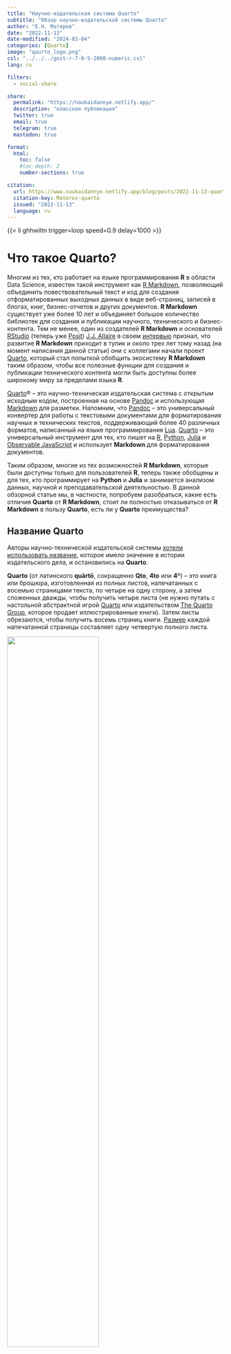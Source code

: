 ```yaml
---
title: "Научно-издательская система Quarto"
subtitle: "Обзор научно-издательской системы Quarto"
author: "Е.Н. Матеров"
date: "2022-11-13"
date-modified: "2024-03-04"
categories: [Quarto]
image: "qaurto_logo.png"
csl: "../../../gost-r-7-0-5-2008-numeric.csl"
lang: ru

filters:
  - social-share

share:
  permalink: "https://naukaidannye.netlify.app/"
  description: "классная публикация"
  twitter: true
  email: true
  telegram: true
  mastodon: true

format:
  html:
    toc: false
    #toc-depth: 2
    number-sections: true

citation: 
  url: https://www.naukaidannye.netlify.app/blog/posts/2022-11-13-quarto
  citation-key: Materov-quarto
  issued: "2022-11-13"
  language: ru 
---
```


{{< li ghhwiltn trigger=loop speed=0.9 delay=1000 >}}

# Что такое Quarto?

Многим из тех, кто работает на языке программирования **R** в области Data Science, известен такой инструмент как [R Markdown](https://rmarkdown.rstudio.com/){target="_blank"}, позволяющий объединить повествовательный текст и код для создания отформатированных выходных данных в виде веб-страниц, записей в блогах, книг, бизнес-отчетов и других документов. **R Markdown** существует уже более 10 лет и объединяет большое количество библиотек для создания и публикации научного, технического и бизнес-контента. Тем не менее, один из создателей **R Markdown** и основателей [RStudio](https://www.rstudio.com/){target="_blank"} (теперь уже [Posit](https://posit.co/){target="_blank"}) [J.J. Allaire](https://github.com/jjallaire/){target="_blank"} в своем [интервью](https://youtu.be/9jGc0TxoRco){target="_blank"} признал, что развитие **R Markdown** приходит в тупик и около трех лет тому назад (на момент написания данной статьи) они с коллегами начали проект [Quarto](https://quarto.org/){target="_blank"}, который стал попыткой обобщить экосистему **R Markdown** таким образом, чтобы все полезные функции для создания и публикации технического контента могли быть доступны более широкому миру за пределами языка **R**.


[Quarto](https://quarto.org/){target="_blank"}® -- это научно-техническая издательская система с открытым исходным кодом, построенная на основе [Pandoc](https://pandoc.org/){target="_blank"} и использующая [Markdown](https://www.markdownguide.org/){target="_blank"} для разметки. Напомним, что [Pandoc](https://pandoc.org/){target="_blank"} -- это универсальный конвертер для работы с текстовыми документами для форматирования научных и технических текстов, поддерживающий более 40 различных форматов, написанный на языке программирования [Lua](https://www.lua.org/){target="_blank"}. [Quarto](https://quarto.org/){target="_blank"} -- это универсальный инструмент для тех, кто пишет на [R](https://www.r-project.org/){target="_blank"}, [Python](https://www.python.org/){target="_blank"}, [Julia](https://julialang.org/){target="_blank"} и [Observable JavaScript](https://observablehq.com/@observablehq/observables-not-javascript){target="_blank"} и использует **Markdown** для форматирования документов.


Таким образом, многие из тех возможностей **R Markdown**, которые были доступны только для пользователей **R**, теперь также обобщены и для тех, кто программирует на **Python** и **Julia** и занимается анализом данных, научной и преподавательской деятельностью. В данной обзорной статье мы, в частности, попробуем разобраться, какие есть отличия **Quarto** от **R Markdown**, стоит ли полностью отказываться от **R Markdown** в пользу **Quarto**, есть ли у **Quarto** преимущества?



## Название Quarto

Авторы научно-технической издательской системы [хотели использовать название](https://quarto.org/docs/faq/#why-the-name-quarto){target="_blank"}, которое имело значение в истории издательского дела, и остановились на **Quarto**.

**Quarto** (от латинского **quārtō**, сокращенно **Qto**, **4to** или **4**º) -- это книга или брошюра, изготовленная из полных листов, напечатанных с восемью страницами текста, по четыре на одну сторону, а затем сложенных дважды, чтобы получить четыре листа (не нужно путать с настольной абстрактной игрой [Quarto](https://www.gigamic.com/jeu/quarto){target="_blank"} или издательством [The Quarto Group](https://www.quarto.com/){target="_blank"}, которое продает иллюстрированные книги). Затем листы обрезаются, чтобы получить восемь страниц книги. [Размер](https://wiki5.ru/wiki/Book_size){target="_blank"} каждой напечатанной страницы составляет одну четвертую полного листа.

::: {#fig-history-of-book-sizes-min}
![](images/history-of-book-sizes-min.jpg){width="65%"}

Сравнение форматов книг
:::

Самыми ранними из сохранившихся книг, напечатанных Гутенбергом подвижным шрифтом, являются *кварто* (примерно 1452--53 гг.), которые были напечатаны до [Библии Гутенберга](https://hmn.wiki/de/Gutenberg_Bible){target="_blank"}. Самый ранний из известных -- это фрагмент средневековой поэмы «Сибилленбух» ([Sibyllenbuch](https://hmn.wiki/de/4to){target="_blank"}).

## Quarto позволяет

-   Представлять анализ данных в доступном и наглядном виде.

-   Иметь возможность вывода в различных форматах: HTML, pdf, ePub, Word, PowerPoint и т.д. для единого источника публикации.

-   Использовать разметку, включающую формулы, цитаты, перекрестные ссылки, расширенные макеты и многое другое.

-   Иметь возможность публикации веб-документов в сети Интернет через различные сервисы.

-   Включать интерактивные приложения и виджеты в HTML-документы.

-   Создавать документы с включением кода для воспроизводимых вычислений.

## С помощью Quarto можно создавать

-   Статьи как для веб-публикации, так и подготовленные для научных издательств.

-   Презентации.

-   Веб-страницы, включая блоги и техническую документацию.

-   Интерактивные книги, которые можно переводить различные форматы, пригодные для печати и электронных носителей.

## Примеры разработок на Quarto

Большим источником идей для создания рабочих материалов, сайтов, презентаций, статей, документации и другого похожего содержимого может служить [Галерея примеров Quarto](https://quarto.org/docs/gallery/){target="_blank"}.

::: {#fig-Gallery}
![](images/Gallery.png){width="100%"}

Галерея примеров **Quarto**
:::

Два примера мини-блогов на **Quarto** показаны ниже.

1. Первый пример -- это [набор ссылок на полезные ресурсы](https://materov.github.io/R-sources/){target="_blank"} по языку программирования **R**, опубликованный как **GitHub Pages**.

::: {#fig-Rесурсы}
![](images/Rесурсы.png){width="100%"}

Набор ссылок на полезные ресурсы по языку программирования **R**
:::

2. Мини-блог по визуализации данных [Графики на досуге](https://data-visualization-blog.netlify.app/){target="_blank"} также сделан на **Quarto** и опубликован через [Netlify](https://www.netlify.com/){target="_blank"}.

::: {#fig-Graphs}
![](images/Graphs.png){width="100%"}

Мини-блог по визуализации данных

:::


# Как начать работу с Quarto?

## Установка Quarto

Для установки **Quarto**, необходимо зайти на начальную страницу проекта <https://quarto.org/> и перейти по адресу [Get Started](https://quarto.org/docs/get-started/){target="_blank"}.

::: {#fig-Quarto_start}
![](images/Quarto start.png){width="1000%"}

Начальная страница Quarto

:::

Установка происходит в два этапа.

*  **Шаг 1**. Установка интерфейса командной строки (CLI) для актуальной операционной системы (**Windows**, **Linux** или **Mac OS**). Рекомендуется устанавливать стабильную версию **Current Release** со [страницы загрузки](https://quarto.org/docs/download/){target="_blank"}, а не **Release Candidate**.

*  **Шаг 2**. Установка плагина для рабочей интегрированной среды разработки (IDE). Это может быть, например, [VS Code](https://quarto.org/docs/get-started/hello/vscode.html){target="_blank"}, [RStudio](https://quarto.org/docs/get-started/hello/rstudio.html){target="_blank"}, [Jupyter](https://quarto.org/docs/get-started/hello/jupyter.html){target="_blank"} или иной [текстовый редактор](https://quarto.org/docs/get-started/hello/text-editor.html){target="_blank"}. Можно также установить **Quarto**-плагин, например, для [Sublime Text](https://github.com/quarto-dev/quarto-sublime){target="_blank"} или [Emacs](https://github.com/quarto-dev/quarto-emacs){target="_blank"}.

## IDE-инструменты

### RStudio

Если **Quarto** CLI уже установлен, то **RStudio** обнаружит это и автоматически включит функции **Quarto**. В качестве альтернативы существует версия **Quarto** встроенная в **RStudio**, которую можно [активировать в настройках](https://quarto.org/docs/tools/rstudio.html){target="_blank"} **R Markdown**.

Создание нового **Quarto**-документа в **RStudio** с расширением .qmd происходит как *File* -\> *New File* -\> *Quarto document...*, что открывает новый документ на основе шаблона.

::: {#fig-pinguiny}
![](images/pinguiny.png){width="100%"}

Вид визуального редактора **Quarto** в **RStudio**

:::

Отметим, что переключение кнопки **Source** на **Visual** позволяет перейти в режим визуального редактирования, который близок к WYSIWYG-редактору и может быть особенно полезен для создания таблиц в документах. Подробно о работе в **RStudio** можно посмотреть на соотетствующей [странице документации](https://quarto.org/docs/tools/rstudio.html){target="_blank"}. Для остановки фонового задания необходимо перейти на панель *Background Jobs* и нажать значок *Stop*.

### Visual Studio Code

Альтернативно, **VS Code** предлагает возможность редактировать документы как с .qmd, так и с .ipynb-ноутбуками. Помимо предварительного просмотра документов, также работает подсветка синтаксиса для встроенных языков, автоматические подсказки, автозавершение для языков программирования, клавиатурные сочетания, сниппеты, предварительный просмотр в реальном времени для LaTeX, а также диаграмм Mermaid и Graphviz.

::: {#fig-VS_Code}
![](images/VS Code.png){width="100%"}

Вид визуального редактора в **VS Code**

:::

Преимущество **VS Code** состоит в большом количестве полезных плагинов, которые позволяют, например, работать с Git-системой управления версиями. Удобный проводник, мини-карта и диагностика для опций YAML делает **VS Code** отличным инструментом для создания больших проектов, например, книг. Работа **VS Code** в **Quarto** описана на [странице документации](https://quarto.org/docs/tools/vscode.html){target="_blank"}.

### Jupyter

Для тех, кто программирует на **Julia** или **Python** более привычным инструментом является система **Jupyter**-ноутбуков. Для того, чтобы создать **Quarto**-пример в **Jupyter**, необходимо в преамбулу документа добавить YAML-вставку и затем отрендерить .ipynb-ноутбук так, как это будет показано ниже. Если вместо **Python** используется **Julia**, то в преамбуле необходимо в качестве ядра указать `jupyter: julia-1.10`.

::: {#fig-Python-notebook}
![](images/Python-notebook.png){width="65%"}

Пример **Jupyter**-ноутбука в **Quarto** на языке **Python**

:::

::: {#fig-Python-notebook2}
![](images/Python-notebook2.png){width="90%"}

Пример результата рендеринга ноутбука

:::

## Работа с проектами

### Создание нового проекта

Есть несколько вариантов для создания проекта.

1. Создание проекта из командной строки.

```.bash
# веб-сайт
quarto create-project mysite --type website
```


```.bash
# блог
quarto create-project myblog --type website:blog
```

```.bash
# книга
quarto create-project mybook --type book
```


2. В **VS Code** или в **RStudio**

Например, в **RStudio**: *File -> New Project... -> New Directory*.

::: {#fig-new-project}
![](images/new-project.png){width="60%"}

Пример создания **Quarto**-проекта в **RStudio**

:::

### Как Quarto организует рендеринг документов

Сначала Knitr (в **R**) или **Jupyter** (в **Pyhton** или **Julia**) выполняет все фрагменты кода .qmd-файла и создает новый markdown (.md) документ, который включает в себя код и его выходные данные.

::: {#fig-working-diagram}
![](images/working-diagram.png){width="80%"}

Организация рендеринга документов в **Quarto** ([источник](https://jthomasmock.github.io/quarto-in-two-hours/materials/01-intro-quarto.html#/quarto-more-than-just-knitr){target="_blank"})

:::

Созданный markdown-файл затем обрабатывается **Pandoc** для преобразования в различные форматы файлов, включая HTML, PDF, Word и другие форматы.

### Возможности для рендеринга

1.  Можно использовать кнопку Render в **RStudio** IDE или **Visual Studio Code** для рендеринга файла и предварительного просмотра выходных данных.

::: {#fig-rstudio-render}
![](images/rstudio-render.png){width="90%"}

Кнопка Render в IDE

:::


2. **Quarto** в командной строке.

```.bash
quarto render <input> --to <format>
```

Например:

```.bash
quarto render document.qmd --to docx
```

3. **Quarto** как R-библиотека.

```.r
quarto::quarto_render(input = ___, output_format = ___)
```

Например:

```.r
quarto_render("document.qmd", output_format = "pdf")
```

## Структура документов в Quarto

### Общая структура документов в Quarto

Условно, документ в **Quarto** состоит из трех базовых частей.

1. Метаданные.

2. Текст и Markdown.

3. Исполняемый код.

::: {#fig-structure}
![](images/structure.png){width="75%"}

Структура **Quarto**-документа ([источник](https://jthomasmock.github.io/quarto-in-two-hours/materials/02-authoring.html#/literate-programming){target="_blank"})

:::

### Основы синтаксиса

**Quarto** основан на **Pandoc** и использует разновидность markdown в качестве базового синтаксиса документа. **Pandoc** markdown -- это расширенная и слегка переработанная версия синтаксиса markdown. [Синтаксис](https://quarto.org/docs/authoring/markdown-basics.html){target="_blank"} включает в себя форматирование текста, заголовки, ссылки и рисунки, списки и таблицы.

Исполняемый код записывается в специальные блоки (ячейки), в начале которых указывается язык программирования (**Pandoc** поддерживает более 140 языков) для выделения.

```{{python}}
print("Goodbye, World!")
```

Если мы хотим сделать код неисполняемым -- нужно поставить точку перед указанием языка программирования.

```` julia
```.julia
using Plots
plot(sin, x->sin(2x), 0, 2π, leg=false, fill=(0,:lavender))
```
````

Внутри ячейки в комментариях в верхней части блока можно указывать параметры. [Параметры ячейки](https://quarto.org/docs/reference/cells/cells-knitr.html){target="_blank"} влияют на выполнение и вывод блоков исполняемого кода. Например:

```.r
# метка для указания ссылки на рисунок
#| label: fig-polar

# выключение визуализированного вывода кода
#| echo: false

# подпись к рисунку
#| fig-cap: "График функции"
```

::: {#fig-parameters}
![](images/parameters.png){width="100%"}

Пример оформления ячейки кода с параметрами

:::

При необходимости можно выделить элементы кода либо скрыть код, сделав развертывающийся блок.

::: {#fig-highlight}
![](images/highlight.png){width="80%"}

Пример выделения элементов кода в **Quarto**

:::

### Расширенные макеты

Одним из лучших нововведений **Quarto** стали [новые возможности для макетирования](https://quarto.org/docs/authoring/article-layout.html){target="_blank"}, например **Quarto** позволяет делать на полях сноски, библиографию, названия для рисунков, рисунки и даже таблицы. Кроме того, обновлены возможности компоновки блоков (например, рисунков или таблиц) как подэлементов (например, как подрисунков), работающих с перекрестными ссылками, а также работа с табами.

::: {#fig-mult_figures}
![](images/mult_figures.png){width="90%"}

Пример компоновки рисунков в **Quarto**

:::

В случае, если содержимое выходит за пределы области основного текста, его [можно продолжить](https://quarto.org/docs/authoring/article-layout.html#overflowing-content){target="_blank"}, используя правую и левую версии столбцов основного текста, страницы и экрана для компоновки содержимого. Например, как ниже:

```{{r}}
#| column: screen-inset-right

1 + 1
```

::: {#fig-extend_content}
![](images/extend_content.png){width="100%"}

Примеры параметров для определения содержимого, выходящего за фиксированную ширину справа

:::

### Выносные блоки

Интересной новинкой **Quarto** являются [выносные блоки](https://quarto.org/docs/authoring/callouts.html){target="_blank"}, которые служат способом привлечения дополнительного внимания к определенным концепциям или указанием, что определенное содержимое является дополнительным или применимо только к некоторым сценариям. Выносные блоки работают в HTML, PDF, MS Word, ePub и Revealjs.

::: {#fig-blocks}
![](images/blocks.png){width="90%"}

Примеры выносных блоков

:::

Ниже показан пример кода для оформления блока.

```.r
:::{.callout-tip}
## Совет

Этот элемент будет использоваться для рекомендаций и советов.
:::
```


### Диаграммы

[Вставка диаграмм](https://quarto.org/docs/authoring/diagrams.html){target="_blank"} -- еще одно ноу-хау в **Quarto**, имеющее встроенную поддержку [Mermaid](https://mermaid-js.github.io/mermaid/){target="_blank"} и [Graphviz](https://graphviz.org/){target="_blank"} диаграмм. Это позволяет создавать блок-схемы, диаграммы последовательностей, диаграммы состояний, диаграммы Ганта и многое другое, используя синтаксис обычного текста, мотивированный markdown.

```{{mermaid}}
flowchart LR
  A[Прямоугольник] --> B(Скругленные края)
  B --> C{Решение}
  C --> D[Первый результат]
  C --> E[Второй результат]
```

::: {#fig-Mermaid}
![](images/Mermaid.png){width="80%"}

Пример диаграммы

:::

### Метаданные YAML

Метаданные могут быть включены в **Quarto**-документ с помощью [YAML](https://ru.wikipedia.org/wiki/YAML){target="_blank"} либо в преамбуле в начале файла, либо отдельным `_quarto.yml`-файлом. С помощью YAML мы задаем, например, название документу, дату, автора, устанавливаем те параметры, которые необходимы при рендеринге документа, чтобы не писать их в командной строке и т.д.

Очень обзорно, как используется структура YAML в **Quarto**:

- установите параметр как `key: value` (ключ: значение);

- строки с `:` должны быть в кавычках;

- включайте несколько значений в список с помощью `-`;

- вкладывайте пары ключ-значение с помощью отступа;

- многострочные строки следуют за `|`.

Приведем простой пример YAML-части документа.

```.bash
---
title: "Документ в Quarto"
author: 
  - И.О. Исполнитель
  - А.М. Заместитель
format: 
  html:
    toc: true
    abstract: |
      Это аннотация.
    
      Это второй параграф.
---
```

Также, приведем пример `_quarto.yml`-файла, соответствующего книге.

<details>
  <summary>Пример YAML для книги (развернуть)</summary>

```.bash
# тип проекта - книга
project:
  type: book

# язык документа
lang: ru
# вид подсветки кода
highlight-style: github

book:
  # название (заголовок) книги
  title: "Анализ и моделирование данных"
  # подзаголовок
  subtitle: "с использованием языка программирования R"
  # аннотация
  abstract: "В книге рассмотрены современные подходы к практическим задачам."
  # URL проекта
  site-url: "https://book.netlify.app/"
  # URL репозитория
  repo-url: "https://github.com/book"
  # иесто издания
  publisher-place: "Москва, Красноярский край"
  # URL
  url: "https://book.netlify.app/"
  # имя автора
  author:
  - name:
      given: Евгений
      family: Матеров
      literal: Е.Н. Матеров
    # ORCID-индекс идентификации научных авторов (https://orcid.org/)
    orcid: 0000-0001-1111-0111
    # e-mail авторов
    email: moskva@gmail.com
    # организация
    affiliation:
      - name: МГУ имени М.В. Ломоносова
  # дата на титульном листе проекта
  date: today
  # фавикон
  favicon: "favicon.png"
  # картинка обложки
  cover-image: generate.png
  # код сервиса Google Analytics
  google-analytics: "G-XXXXXXXXXX"
  # панель навигации
  navbar:
    # цвет фона панели навигации
    background: "#2860a1"
    collapse-below: lg
  # боковая панель
  sidebar:
    collapse-level: 0
    style: "floating"
    background: white
    foreground: dark
    logo: sidebar_logo.jpg
  # нижний колонтитул страницы
  page-footer:
    border: true
    background: light
    left: 
      |
      МГУ имени М.В. Ломоносова
  # главы
  chapters:
    - index.qmd
    # раздел
    - part: "Введение"
      chapters:
        - Intro Chapter/intro.qmd
    - part: "Работа с табличными данными"
      chapters:
        - Table data Chapter/tidy data.qmd
        - Table data Chapter/base table.qmd
        - Table data Chapter/deep table.qmd
    - part: "Визуализация данных"
      chapters:
        - Visualization Chapter/visualization.qmd
        - Visualization Chapter/color.qmd
    - Conclusion Chapter/Conclusion.qmd        
    - references.qmd
  # приложения
  appendices:
    - Appendicies/R install.qmd
    - Appendicies/Samples.qmd          

# расположение сносок
# https://quarto.org/docs/reference/formats/pdf.html#footnotes
reference-location: margin

# файл библиографии
bibliography: references.bib

format:
  html:
    # тема
    theme: pulse
    # свертка кода в HTML
    code-fold: false
    # содержание
    toc: true

# опции для исполняемого кода
execute:
  execute_notebooks: force
  allow_errors: true
  # разрешить кэширование
  cache: true    

# ключи перекрестных ссылок метаданных
crossref:
  # название приложений
  appendix-title: "Приложение"
  appendix-delim: ":"

crossref-apx-prefix: "Приложение"

# цитирование, см. также
# https://quarto.org/docs/authoring/create-citeable-articles.html
citation:
  url: https://book-training.netlify.app/

# переопределение перевода
language:
  title-block-affiliation-single: "Организация"
```

</details>


### Формулы в Quarto

[Математические формулы](https://quarto.org/docs/authoring/markdown-basics.html#equations){target="_blank"} в **Quarto** используют разделители `$` для встроенных математических элементов текста и разделители `$$` для выносной математики на основе [LaTeX](https://www.latex-project.org/){target="_blank"}-синтаксиса. Для математической обработки HTML с использованием [MathJax](https://www.mathjax.org/){target="_blank"} (по умолчанию) можно использовать команды `\def`, `\newcommand`, `\renewcommand`, `\newenvironment`, `\renewenvironment` и `\let` для создания собственных макросов и сред. Также доступны, например, [форматы](https://quarto.org/docs/output-formats/html-basics.html#latex-equations){target="_blank"} [KaTeX](https://github.com/Khan/KaTeX){target="_blank"}, [GladTeX](https://humenda.github.io/GladTeX/){target="_blank"}, [MathML](https://www.w3.org/Math/){target="_blank"} или просто `plain`-формат. В визуальном редакторе происходит автоматический предосмотр формул.

::: {#fig-LaTeX}
![](images/LaTeX.png){width="90%"}

Пример оформления LaTeX-формулы в визуальном редакторе

:::

Форматы журнальных статей часто требуют детального контроля создаваемых выходных данных, а также возможности использования специфичных для журнала команд и директив. Это может быть достигнуто для форматов **Quarto** путем предоставления [пользовательских шаблонов](https://quarto.org/docs/journals/templates.html#templates){target="_blank"} **Pandoc** (например, LaTeX). Часто эти шаблоны представляют собой смесь специфичного для журнала стиля LaTeX и стандартных директив, требуемых **Pandoc**.

Предоставляя свой собственный пользовательский шаблон, используемый при рендеринге, мы получаем полный контроль над конечным результатом. Пользовательский шаблон задается подобным образом через YAML:

```.bash
---
format:
  pdf:
    template: mytemplate.tex
---    

```

В пользу **Quarto** можно отметить то, что с уходом **MS Equation** и дороговизной [MathType](https://www.wiris.com/en/mathtype/){target="_blank"}, создание несложных документов с математическими формулами в **MS Word**, не использующими полного погружения в LaTeX, можно осуществить как связку *.qmd -> .docx*.

## Локализация

В **Quarto** достаточно указать в YAML-части документа нужный язык, и документ будет локализован должным образом, например, "Figure" будет заменено на "Рисунок" и т.д. Локализацию можно отнести к преимуществам **Quarto**, например, в `blogdown` уже нет такого простого подхода для перевода названия рисунков.

```.bash
---
title: "Документ"
lang: ru
---
```

Тем не менее, бывают случаи когда нужно переопределить перевод того или иного термина. Это делается следующим образом. Скажем, пусть мы хотим, чтобы `affiliation` в YAML-фрагменте кода ниже соответствовало "ОРГАНИЗАЦИЯ" в образе документа, а не "ПРИНАДЛЕЖНОСТЬ", как это сделано по умолчанию.

```.bash
---
book:
  author:
    affiliation:
      - name: МГУ имени М.В.Ломоносова
---      
```

На [странице локализации](https://github.com/quarto-dev/quarto-cli/tree/main/src/resources/language){target="_blank"} указаны .yml-файлы с языками, например `_language-ru.yml` содержит перевод понятий на русский язык, в частности, строка `title-block-affiliation-single: "принадлежность"` содержит нужный перевод. Переопределить перевод можно добавив в конце YAML-файла строки:

```.bash
---
language:
  title-block-affiliation-single: "организация"
---      
```

Один из способов получения .pdf-документа на локализованном (не английском) языке, это цепочка *.qmd -> .docx -> .pdf*. При этом, для создания **MS Word**-документов можно [использовать шаблоны](https://quarto.org/docs/output-formats/ms-word-templates.html){target="_blank"}. Другой способ локализации .pdf-вывода автору подсказал [Сергей Валерьевич Бабёнышев](https://sibpsa.ru/portfolio/?bx=1&idS=808){target="_blank"}. Для этого необходимо скачать [файл с TeX-заготовкой](https://github.com/materov/quarto-rus-latex){target="_blank"} и поместить в папку с проектом. Пример .qmd документа показан ниже.

<details>
  <summary>Пример документа с элементами LaTeX-формул для рендеринга в PDF (развернуть)</summary>

````markdown
---
lang: ru
title: "Задания"
format:
    pdf:
        toc: true
        number-sections: true
        color-links: true
        keep-tex: false
        template: template.tex

execute:
    echo: false
# jupyter: python3
mainfont: "Times New Roman"
---

# Найти матрицу обратную к заданной

$$
\text{
a) $\begin{pmatrix}
  3 & -1 &  3 \\
 -2 & -2 &  3 \\
  4 &  0 &  1 \\
\end{pmatrix}$;
\ \ \ \ \ 
б) $\begin{pmatrix}
 -1 & -1 &  2 \\
  2 & -2 &  2 \\
  4 &  4 &  3 \\
\end{pmatrix}$.
$$

# Кривые второго порядка

а) Написать каноническое уравнение эллипса, если его большая полуось равна 5, а фокусы расположены в точках  $(\pm4, 0)$.

# Найти наклонные асимптоты графика функции

$$
\text{
а) $\displaystyle y=\frac{\sqrt{x}}{3+2\sqrt{x}}$.\ \ \ \ \ 
б) $\displaystyle y=\frac{2\sqrt{x}}{1+2x}$.}
$$

# Вычислить двойной интеграл

a) $\displaystyle\iint\limits_{G}{{{({{x}^{2}}+{{y}^{2}})}^{6}}dx}dy$,
где $G$ – сектор круга радиуса 1 с центром в начале координат, лежащий во II квадранте.

````

</details>


</br>
Откройте терминал, перейдите в папку проекта и наберите команду 

```.bash
quarto render your_file_name.qmd --to pdf
```
Еще один способ локализации описан в статье [Как рендерить R Markdown в PDF на кириллице](https://habr.com/ru/articles/781136/){target="_blank"}:

```.bash
---
title: "Cyrillic markdown"
format: pdf
pdf-engine: lualatex
mainfont: Segoe UI
sansfont: Segoe UI
monofont: Cascadia Mono PL Light
editor: visual
---
```
````markdown
```
#| r include = F
library(showtext)
showtext_auto()
```
````

# Публикация веб-документов

**Quarto** поддерживает множество различных веб-сервисов для публикации: 

- [GitHub Pages](https://quarto.org/docs/publishing/github-pages.html){target="_blank"}

- [Netlify](https://quarto.org/docs/publishing/netlify.html){target="_blank"}

- [Posit Connect](https://quarto.org/docs/publishing/rstudio-connect.html){target="_blank"}

- [Firebase](https://quarto.org/docs/publishing/other.html#google-firebase){target="_blank"}

- [Site44](https://quarto.org/docs/publishing/other.html#site44){target="_blank"}

- [Amazon S3](https://quarto.org/docs/publishing/other.html#amazon-s3){target="_blank"}

- [Azure DevOps](https://azure.microsoft.com/en-us/services/devops/){target="_blank"}

- [Quarto Pub](https://quarto.org/docs/publishing/quarto-pub.html){target="_blank"} -- новый сервис от создателей **Quarto**.

1. Перед публикацией вы должны сделать рендер всего вашего **Quarto**-проекта следующей командой.

```.bash
quarto render
```

В результате рендеринга должна должна быть сформирована папка `_site` (либо, например, `_book`, в зависимости от назначения проекта), которая понадобится в дальнейшем.

2. Создайте, например, [GitHub](https://github.com/){target="_blank"}-репозиторий, куда поместите проект.

::: {#fig-git-example}
![](images/git-example.png){width="90%"}

Пример **GitHub**-репозитория

:::

Наиболее простыми и быстрыми способами публикации веб-документов можно считать сервисы **Netlify** и **GitHub Pages**. Рассмотрим обзор публикации документов на основе этих платформ. Создание и публикация персональных веб-сайтов на базе **Quarto** также хорошо рассмотрена на страницах авторов [Samantha Csik](https://ucsb-meds.github.io/creating-quarto-websites/){target="_blank"}, [Albert Rapp](https://albert-rapp.de/posts/13_quarto_blog_writing_guide/13_quarto_blog_writing_guide){target="_blank"}, [Beatriz Milz](https://beamilz.com/posts/2022-06-05-creating-a-blog-with-quarto/en/){target="_blank"}.

## Этапы публикации в Netlify

Удобство работы с **Netlify** состоит в автоматизации рабочего процесса путем интеграции с Git-сервисами. На главной странице [Netlify](https://netlify.app/){target="_blank"} необходимо сделать *Log in*, затем выбрать *Add new site*, где нужно выбрать *Import an existing project*.

::: {#fig-Netlify}
![](images/Netlify.png){width="100%"}

Страница импорта проекта Netlify

:::

Затем необходимо указать репозиторий **GitHub** который был создан ранее.

::: {#fig-Netlify2}
![](images/Netlify2.png){width="100%"}

Страница импорта проекта в Netlify из GitHub-репозитория

:::

После того, как был выбран репозиторий, нужно указать рабочую папку проекта (в нашем случае это `_site`).

::: {#fig-Netlify3}
![](images/Netlify3.png){width="70%"}

Пример добавления папки проекта

:::

Окончательно, нужно нажать на кнопку *Deploy site* и в настройках переименовать название сайта.

Теперь каждый раз, когда делается **push** командой Git (например, в терминале или в **RStudio**), через некоторый короткий промежуток времени обновляется и веб-страница.

Если необходимо быстро опубликовать материал (например, презентацию), который не будет обновляться с течением времени или нет необходимости работать с Git, то достаточно воспользоваться сервисом [Netlify Drop](https://app.netlify.com/drop){target="_blank"}: перетащите папку `_site` в соответствующую область экрана, при этом переименуйте основной .html-файл в index.html.

::: {#fig-Netlify_drop}
![](images/Netlify_drop.png){width="90%"}

Сервис Netlify Drop

:::

## Этапы публикации в GitHub Pages

Подробно публикация на **GitHub Pages** описана на странице [GitHub Docs](https://docs.github.com/en/pages/getting-started-with-github-pages/creating-a-github-pages-site){target="_blank"}. Для публикации **Quarto**-репозитория как страницы на **GitHub** достаточно зайти в раздел *Settings* и выбрать слева *Pages* для настройки.

::: {#fig-github-pages}
![](images/github-pages.png){width="90%"}

Настройка GitHub Pages

:::

## Этапы публикации в Quarto Pub

[Quarto Pub](https://quartopub.com/){target="_blank"} -- это новый сервис для публикации статических HTML-документов, который был внедрен одновременно с **Quarto**. Процесс публикации в **Quarto Pub** описан на [странице документации](https://quarto.org/docs/publishing/quarto-pub.html){target="_blank"}. Сделаем краткий обзор **Quarto Pub**. 

После того, как был создан проект, необходимо открыть терминал с директорией проекта и набрать в терминале команду как написано ниже.

```.bash
quarto publish quarto-pub
```

Теперь в терминале необходимо ответить на вопросы, которые будут заданы в процессе публикации и сайт будет опубликован на [https://your-account.quarto.pub/site-name/](https://your-account.quarto.pub/site-name/){target="_blank"}. 


Совет: в качестве `site-name` **Quarto Pub** будет предлагать сокращенное название блога или иного документа, которое может быть на русском языке, не используйте кириллицу для сокращенного названия сайта, замените на иное название.

::: {#fig-quarto_terminal}
![](images/quarto_terminal.png){width="90%"}

Этапы публикации в Quarto Pub в терминале

:::

Опубликованными сайтами можно управлять на [https://quartopub.com](https://quartopub.com){target="_blank"}. Нажмите на мини-образ сайта, чтобы перейти на страницу администратора, которая позволяет вам изменить краткое название сайта, сделать сайт по умолчанию для вашей учетной записи или полностью удалить сайт.

::: {#fig-quarto_pub}
![](images/quarto_pub.png){width="90%"}

Страница администрирования в **Quarto Pub**

:::

Сервис **Quarto Pub** публикует материалы очень быстро, поддерживает [GitHub Actions](https://quarto.org/docs/publishing/quarto-pub.html){target="_blank"}, однако у него меньше функциональных возможностей чем у **Netlify** или **GitHub Pages**.


# Сравнение инструментов R Markdown с Quarto

**Quarto** привнесло множество достоинств **R Markdown** для программистов на **Python** или **Julia**. Для пользователей **R** возникает естественный вопрос: "стоит ли полностью отказаться от **R Markdown** в пользу **Quarto**?"

::: {#fig-Mike_Sulley}
![](images/Mike_Sulley.png){width="90%"}

Майк: «*Что ты думаешь*?» Салли: «*Что было не так с твоей старой машиной*?» ([*Новая машина Майка*](https://youtu.be/0ddLrw8BG-Q), Disney)
:::

**R Markdown** предлагает огромный спектр библиотек: [bookdown](https://pkgs.rstudio.com/bookdown/){target="_blank"} для написания книг и отчетов, [distill](https://rstudio.github.io/distill/){target="_blank"} и [blogdown](https://pkgs.rstudio.com/blogdown/){target="_blank"} для создания блогов, [papaja](http://frederikaust.com/papaja_man/) и [rticles](https://pkgs.rstudio.com/rticles/){target="_blank"} для публикации научных статей, [workflowr](https://cran.r-project.org/web/packages/workflowr/vignettes/wflow-01-getting-started.html){target="_blank"} для эффективного управления проектами, воспроизводимости и обмену результатами исследования, [xaringan](https://github.com/yihui/xaringan){target="_blank"} для создания презентаций и т.д. В планах авторов **Quarto** сделать аналоги для [pagedown](https://github.com/rstudio/pagedown){target="_blank"} для создания документов разбитых на страницы и [flexdashboard](https://pkgs.rstudio.com/flexdashboard/){target="_blank"}, который отлично подходит для интерактивных дэшбордов и прототипирования сайтов.[^dash_b]

[^dash_b]: В настоящий момент в **Quarto** реализован [вариант интерактивных дэшбордов](https://quarto.org/docs/dashboards/){target="_blank"}.

Наиболее полное сравнение инструментов в виде таблицы представлено на [странице аналогов](https://quarto.org/docs/faq/rmarkdown.html#i-use-x-bookdown-blogdown-etc..-what-is-the-quarto-equivalent){target="_blank"}. Отметим, что все документы в **R Markdown** можно компилировать в **Quarto** практически без изменений. 

[Нужно ли переходить с **R Markdown** на **Quarto**?](https://quarto.org/docs/faq/rmarkdown.html#should-i-switch-from-r-markdown-to-quarto){target="_blank"} Возможно, только ради новых функций (которые в основном будут делаться для **Quarto**), расширенных макетов, Bootstrap-тем, возможности использовать редактор **VS Code** и т.д. Профессиональные пользователи отмечают некоторую разницу в подходах, где-то не в пользу **Quarto**, например, при передаче параметров переменных, рендеринге большого объема документов и т.д., однако для  непрофессионалов **Quarto** остается идеальным простым вариантом для введения в создание отчетов, интерактивных книг и блогов. Тем не менее, например, `blogdown` может обладать гораздо большим функционалом чем **Quarto**, это библиотека, в которой можно провести ряд тестовых проверок перед созданием нового поста в блоге, `xaringan` служит прекрасным и достаточно легким (обладающим небольшим размером выходного файла по отношению к [reveal.js](https://quarto.org/docs/presentations/revealjs/){target="_blank"} в **Quarto**) средством создания HTML-презентаций, поэтому пользуйтесь тем инструментом, который лучше подходит для тех или иных задач. О разнице между подходами **R Markdown** и **Quarto** можно также почитать в статьях [With Quarto Coming, is R Markdown Going Away? No.](https://yihui.org/en/2022/04/quarto-r-markdown/){target="_blank"} автора [@Yihui Xie](https://twitter.com/xieyihui){target="_blank"} и [We don't talk about Quarto / Until now!](https://www.apreshill.com/blog/2022-04-we-dont-talk-about-quarto/){target="_blank"}, которую написала [@Alison Hill](https://github.com/apreshill){target="_blank"}.

# Расширения

[Расширения](https://quarto.org/docs/extensions/){target="_blank"} -- это мощный способ изменить и расширить поведение **Quarto**. В настоящий момент для реализации расширений нужно обновить **Quarto** до версии > 1.2x. Перечислим некоторые виды расширений.

## Виды расширений

- [Shortcodes](https://quarto.org/docs/extensions/shortcodes.html){target="_blank"} -- это специальные директивы markdown, которые генерируют различные типы контента.

- [Filters](https://quarto.org/docs/extensions/filters.html){target="_blank"} -- это гибкий инструмент для внедрения новых глобальных моделей поведения и/или новых моделей рендеринга markdown.

- [Custom Formats](https://quarto.org/docs/extensions/formats.html){target="_blank"} позволяют создавать новые форматы вывода, объединяя параметры документа, шаблоны, таблицы стилей и другое содержимое.

Каждый тип расширения имеет свои собственные требования к разработке: в некоторых случаях расширение может быть создано только с использованием метаданных YAML, однако во многих случаях необходимо выполнять некоторые пользовательские сценарии с использованием **Lua**. 

По категориям, расширения можно отнести к следующим типам.

- [Shortcodes and Filters](https://quarto.org/docs/extensions/listing-filters.html){target="_blank"} 

- [Journal Articles](https://quarto.org/docs/extensions/listing-journals.html){target="_blank"}

- [Custom Formats](https://quarto.org/docs/extensions/listing-formats.html){target="_blank"}

- [Revealjs Extensions](https://quarto.org/docs/extensions/listing-revealjs.html){target="_blank"}

Что умеют расширения? Например, создавать новые форматы вывода, объединяя параметры документа, шаблоны, таблицы стилей и другое содержимое; создавать элементы кода для вставки твитов или видео в документ или значков [Fontawesome](https://fontawesome.com/){target="_blank"}, служить шаблонами-заготовками для научных статей и т.д.

## Расширение Shinylive для Quarto

Большой интерес вызывает развитие нового проекта [Shiny for Python](https://shiny.rstudio.com/py/){target="_blank"}, который позволяет добавлять интерактивность в документы с помощью **Python**-кода.
[Расширение Shinylive](https://github.com/quarto-ext/shinylive){target="_blank"} позволяет встраивать приложения **Shiny** для **Python** в документы **Quarto**, которые полностью запускаются в браузере с использованием [Pyodide](https://pyodide.org/en/stable/){target="_blank"} (**Python**, скомпилированный в **WebAssembly**).  В настоящий момент **Shinylive** (как и **Shiny for Python**) является экспериментальным проектом, для работы **Shinylive** требуется:

- **Quarto** Release Candidate версии 1.2.x;
- **Python** версии 3.8 или выше;
- текущая версия **Python**-библиотеки `shinylive`, которая может быть установлена как:

```.python
pip install shinylive --upgrade
```

::: {#fig-PyShiny}
![](images/PyShiny.png){width="75%"}

Пример Shiny for Python в Quarto

:::


За дальнейшим развитием проекта можно следить на странице [Shinylive](https://github.com/quarto-ext/shinylive){target="_blank"}, автором которой является [@Winston Chang](https://twitter.com/winston_chang){target="_blank"}, см. также [статью](https://hosting.analythium.io/containerizing-shiny-for-python-and-shinylive-applications/){target="_blank"}. Также, вызывает интерес [расширение](https://github.com/coatless/quarto-webr){target="_blank"} **Quarto** для WebR.

# Возможности для автоматизации

## Docker и Dev Container Features

[Peter Solymos](https://hosting.analythium.io/author/peter/){target="_blank"} написал две статьи касающиеся работы **Docker** с **Quarto**:

1. [How to Set Up Quarto with Docker, Part 1: Static Content](https://hosting.analythium.io/how-to-set-up-quarto-with-docker-part-1-static-content/){target="_blank"}.

2. [How to Set Up Quarto with Docker, Part 2: Dynamic Content](https://hosting.analythium.io/how-to-set-up-quarto-with-docker-part-2-dynamic-content/){target="_blank"}.

[James Goldie](https://jamesgoldie.dev/){target="_blank"} опубликовал статью [Dev containers with R and Quarto](https://jamesgoldie.dev/writing/dev-containers-in-r/){target="_blank"}.

[Dev Container Features](https://code.visualstudio.com/blogs/2022/09/15/dev-container-features){target="_blank"} -- это автономные блоки установочного кода, конфигурации контейнера и/или настроек и расширений, предназначенные для включения новых возможностей разработки в вашем dev-контейнере. Они могут быть созданы для работы с широким спектром изображений базовых контейнеров и предоставляют быстрый способ связать метаданные контейнеров с некоторыми шагами установки. Вы можете добавить их в свои контейнеры с помощью простой ссылки. Например, [Dev Container Features (for R)](https://github.com/rocker-org/devcontainer-features){target="_blank"} теперь включают в себя установку [Quarto CLI](https://github.com/rocker-org/devcontainer-features/blob/main/src/quarto-cli/README.md){target="_blank"}.

## GitHub Actions и Continuous Integration (CI)

Работа с системой контроля версий (CI) описана на [странице документации Quarto](https://quarto.org/docs/publishing/ci.html){target="_blank"} и относится к практике автоматической публикации содержимого из кода, при этом уделяется особое внимание к проверке отображаемых выходных данных в системе управления версиями, где происходит выполнение кода и рендеринг -- локально или на сервере, в зависимости от различных сценариев и записи зависимостей в **R**, **Python** или **Julia**. 

- Статья [Quarto Website with GitHub Actions](https://tarleb.com/posts/quarto-with-gh-pages/){target="_blank"} рассматривает использование действий **GitHub** для рендеринга и публикации веб-сайта **Quarto**. 

- [@Beatriz Milz](https://twitter.com/BeaMilz){target="_blank"} написала статью [Monitoring quarto-dev repositories: Creating a workflow with GitHub Actions for R users](https://beamilz.com/posts/series-gha/2022-series-gha-2-creating-your-first-action/en/){target="_blank"} о том, как можно создать рабочий процесс для мониторинга репозиториев на **GitHub**.

- [Github Actions for Quarto](https://github.com/quarto-dev/quarto-actions){target="_blank"} -- В этом репозитории хранятся действия **GitHub**, полезные для создания и публикации документов **Quarto**.


# Дополнительные ресурсы по Quarto

Основным источником для официальных новинок, выходящих для **Quarto** можно считать блог [Quarto](https://quarto.org/docs/blog/), а для расширений **Quarto** -- публикации, которые делает [Mickaël Canouil](https://github.com/mcanouil/awesome-quarto).

## Подробное руководство по использованию Quarto

Для **Quarto** существует хорошее [введение](https://quarto.org/docs/get-started/hello/jupyter.html){target="_blank"} на странице документации и достаточно подробное [руководство](https://quarto.org/docs/guide/){target="_blank"}, описывающее практически все аспекты работы с **Quarto**.

::: {#fig-Guide}
![](images/Guide.png){width="100%"}

Страница руководства по использованию **Quarto**

:::

## Советы дня по Quarto

К началу конференции [rstudio::conf(2022)](https://www.rstudio.com/blog/rstudio-2022-conf-schedule/){target="_blank"} [@Mine Çetinkaya-Rundel](https://twitter.com/minebocek){target="_blank"} запустила проект [Советы дня по Quarto](https://mine-cetinkaya-rundel.github.io/quarto-tip-a-day/){target="_blank"}, включающий короткие заметки с советами по использованию **Quarto**. Здесь можно найти множество полезных идей начиная от аннотирования слайдов до включения темной темы.

::: {#fig-Tip_a_day}
![](images/Tip_a_day.png){width="100%"}

Страница "Советы дня по **Quarto**"
:::


## Практический семинар "От R Markdown до Quarto"

Также, в качестве сателлита к [rstudio::conf(2022)](https://www.rstudio.com/blog/rstudio-2022-conf-schedule/){target="_blank"}, проходил практический семинар [From R Markdown to Quarto](https://rstudio-conf-2022.github.io/rmd-to-quarto/){target="_blank"}, материалы которого доступны на [GitHub странице](https://github.com/rstudio-conf-2022/rmd-to-quarto){target="_blank"}. В частности, на странице [Materials](https://rstudio-conf-2022.github.io/rmd-to-quarto/materials/){target="_blank"} можно найти несколько подробных презентаций по введению в **Quarto**.

::: {#fig-RMD_to_Quarto}
![](images/RMD_to_Quarto.png){width="100%"}

Страница практического семинара "От **R Markdown** к **Quarto**"

:::

## Практический семинар "Приступая к работе с Quarto"

[@Tom Mock](https://twitter.com/thomas_mock){target="_blank"} провел более чем двухчасовую YouTube-презентацию [Welcome to Quarto Workshop!](https://youtu.be/yvi5uXQMvu4){target="_blank"}, слайды которой [Getting Started with Quarto](https://jthomasmock.github.io/quarto-in-two-hours/){target="_blank"} также имеются в открытом доступе.

::: {#fig-getting_started}
![](images/getting_started.png){width="100%"}

Страница практического семинара "Приступая к работе с **Quarto**"
:::

## Создание блога в Quarto

[@Isabella Velásquez](https://twitter.com/ivelasq3){target="_blank"} провела YouTube-презентацию [Building a Blog with Quarto](https://youtu.be/CVcvXfRyfE0){target="_blank"}, материалы которой можно найти на странице как [RStudio Enterprise Community Meetup](https://ivelasq.quarto.pub/building-a-blog-with-quarto/){target="_blank"}. Основу составила хорошо оформленная [документация по созданию блога](https://quarto.org/docs/websites/website-blog.html){target="_blank"}. 

::: {#fig-blog}
![](images/blog.png){width="90%"}

Страница практического семинара "Построение блога с **Quarto**"

:::

Кроме того, можно порекомендовать статью [Creating your personal website using Quarto](https://ucsb-meds.github.io/creating-quarto-websites/){target="_blank"} автора [@Samantha Csik](https://twitter.com/samanthacsik){target="_blank"} по созданию собственных веб-страниц и блогов в **Quarto**.

Отметим, что при создании новых записей в блогах может возникнуть вопрос о совместимости библиотек из старых сообщений с обновленными. Кроме того, нет смысла в рендеринге старых сообщений, которые уже опубликованы. Решение этих проблем в **Quarto** заключается в [замораживании вывода вычислительных сообщений](https://quarto.org/docs/websites/website-blog.html#freezing-posts){target="_blank"} в блоге. Подробно про опцию `freeze` можно почитать на [странице документации](https://quarto.org/docs/projects/code-execution.html#freeze){target="_blank"}.


## Страница Awesome Quarto

[@Mickaël Canouil](https://twitter.com/MickaelCanouil){target="_blank"} ведет страницу [Awesome Quarto](https://github.com/mcanouil/awesome-quarto){target="_blank"} на **GitHub**, где собраны список документов, инструментов, примеров и статей по **Quarto**.

::: {#fig-awesome}
![](images/awesome.png){width="100%"}

Страница Awesome **Quarto**

:::

На данном сайте можно найти много шаблонов документов и расширений **Quarto**.

## Дополнительные материалы

Сейчас существует очень большое количество различных интересного содержательного материала, касающегося **Quarto**. Ниже указан лишь небольшой список, где каждый найдет что-то интересное для себя.

**Видео-материалы**:

- [Quarto - J.J. Allaire (интервью)](https://youtu.be/9jGc0TxoRco){target="_blank"}

- [Reproducible Publications with Julia and Quarto | J.J. Allaire | JuliaCon 2022](https://youtu.be/Y1uKNO32H_I){target="_blank"}

- [Mine Çetinkaya-Rundel & Julia Stewart Lowndes | Hello Quarto: Share, Collaborate, Teach, Reimagine](https://youtu.be/p7Hxu4coDl8){target="_blank"}

- [Quarto | Posit PBS](https://youtube.com/playlist?list=PL9HYL-VRX0oRupficE2l5DGgVIzpypTHs){target="_blank"}

- [Reproducible Medical Research with Quarto (Thomas Mock)](https://youtu.be/KnwQFph3s94){target="_blank"}

- [Tom Mock | Quarto for the Curious | RStudio (2022)](https://youtu.be/mrvhk2XUfWo){target="_blank"}

- [Hamel Husain | Literate Programming With Jupyter Notebooks and Quarto | RStudio (2022)](https://youtu.be/C8kDPmb_IKU){target="_blank"}

- [Blogging with Quarto: a 10 minute getting started tutorial](https://youtu.be/YoKjBcuUP0s){target="_blank"}

- [R-Ladies Freiburg (English) - Getting to know Quarto](https://youtu.be/shVSmYna3GM){target="_blank"}

- [Quarto | Dr Lyndon Walker](https://youtube.com/playlist?list=PL4Brb3wh2n0wbAONByKD6mfGihKoTk6kf){target="_blank"}

- [How to style your Quarto blog without knowing a lot of HTML/CSS](https://youtu.be/ErRX8plZpQE){target="_blank"}

- [Openscapes Community Call 06: Hello Quarto! Co-hosted with RLadies Santa Barbara](https://youtu.be/azVAl343CIU){target="_blank"}


**Презентации**:

- [Quarto as reveal.js Slides](https://jeremy-allen.github.io/quarto-demo/#/section){target="_blank"}

- [Quarto for the curious](https://thomasmock.quarto.pub/quarto-curious/#/TitleSlide){target="_blank"}

- [Democratizing Data Science Teams / With Quarto](https://hrbrmstr.github.io/2022-10-nycdh/2022-10-nydh.html#/title-slide){target="_blank"}

**Веб-материалы**:

- [6 Productivity Hacks for Quarto](https://www.rstudio.com/blog/6-productivity-hacks-for-quarto/){target="_blank"}

- [Quarto experiments](https://jimjam-slam.github.io/quarto-experiments/){target="_blank"}



# Некоторые преимущества и недостатки Quarto

Отметим некоторые интересные возможности **Quarto**.

- Простота локализации: необходима одна строка в YAML-части документа для русификации HTML-документов. Недоработки перевода можно легко исправить самостоятельно.

- Простота перехода от одного формата вывода документа к другому: имея единый источник, можно быстро указать тип документа (.docx, .pdf или даже [собственный формат](https://quarto.org/docs/extensions/formats.html){target="_blank"}). Тем не менее, если явно указать шрифты в .html-документе, а затем сменить формат на .docx, не стоит ожидать что семейство шрифтов также будет изменено.

```.bash
---
title: "Мой документ"
format:
   html: 
     mainfont: cursive
---
```

- Работа с большими проектами (например, книгами), кэширование. Теперь при повторном рендеринге больших проектов (книг) с воспроизводимыми элементами кода, результат предыдущего вычисления сохраняется в кэше. Однако, при некоторых незначительных изменениях кода изменения могут не сработать, поэтому рекомендуется удалять кэш при чистовом прогоне проекта. Также, необходимо не забывать о кэше в папках `_freeze` при [*заморозке* кэша](https://quarto.org/docs/projects/code-execution.html#freeze){target="_blank"} при размещении проекта на Git или на сайте.

::: {#fig-cache}
![](images/cache.png){width="100%"}

Кэширование в Quarto

:::

- Лучшая организация цитирования (как в визуальном редакторе в **RStudio**, так и организация ссылок через [BibTEX](http://www.bibtex.org/){target="_blank"}, [CiteDrive](https://www.citedrive.com/){target="_blank"}, [Zotero](https://www.zotero.org/){target="_blank"} и т.д.). Например, в статье [How to Format Citations and Bibliographies in RStudio with CiteDrive and Quarto](https://bibtex.eu/blog/how-to-format-citations-and-bibliographies-in-rstudio-with-citedrive-and-quarto/){target="_blank"} описано, как правильно создать отформатированное цитирование и библиографии. [BibTeX](http://www.bibtex.org/){target="_blank"} использует метаданные для автоматической организации цитирования с помощью ключей, однако результат рендеринга не всегда работает корректно.

::: {#fig-bibtex}
![](images/bibtex.png){width="100%"}

Пример BibTeX-файла
:::

- [Расширенные макеты](https://quarto.org/docs/authoring/article-layout.html){target="_blank"} для размещения элементов документа на странице для регулировки ширины объекта, размещения объектов на полях, размещение рисунков рядом и т.д. Некоторые проблемы возникали при указании форматов ширины рисунков из воспроизводимых ячеек кода в блогах, возможно, это уже поправлено на сегодняшний момент. Для размещения, например, двух рисунков разных исходных размеров так, чтобы они имели одну высоту, необходимо гораздо больше действий, как если бы редактирование происходило в MS Word, описание такого случая в документации или примера нужно хорошо поискать.

- [Темы на основе Bootstrap 5](https://quarto.org/docs/output-formats/html-themes.html){target="_blank"} выглядят отлично. Простой и легкий стиль документов понравится большинству. Использование CSS и [Sass](https://sass-scss.ru/){target="_blank"} для [создания стилей документа](https://quarto.org/docs/presentations/revealjs/themes.html#creating-themes){target="_blank"} можно отнести как к преимуществам (гибкой кастомизации), так и к недостаткам, поскольку, скажем, для изменения шрифтов в `reveal.js`-презентации потребуется создать свой стилевой файл.

```.bash
# пример указания Sass-стиля в YAML 
---
theme:
  light: theme.scss
---
```

::: {#fig-Sass}
![](images/Sass.png){width="80%"}

Пример Sass-файла для кастомизации презентации
:::

- Создание презентаций на основе [reveal.js](https://revealjs.com/){target="_blank"} представляет новинку **Quarto**. Большим плюсом является наличие режима, аналогичного *Режиму докладчика* в MS Power Point с указанием времени с начала презентации, заметок и следующих слайдов. Также, презентации **Quarto** включает в себя встроенную версию [Reveal Multiplex plugin](https://github.com/reveal/multiplex){target="_blank"}. Плагин позволяет вашей аудитории следить за слайдами презентации, которой вы управляете, со своего телефона, планшета или ноутбука.

::: {#fig-reveal_js}
![](images/reveal_js.png){width="90%"}

Пример режима докладчика в **Quarto**-презентации

:::

- Встраивание [LearningApps.org](https://learningapps.org/){target="_blank"}-приложений, которое работает не только в **Quarto**, но и в **R Markdown**. Такого рода приложения, включенные как HTML-фреймы в учебные материалы или интерактивные книги, позволяют делать простые тесты для самопроверки усвоения учебного материала.

::: {#fig-learningapps}
![](images/learningapps.png){width="90%"}

Пример LearningApps-[теста](https://learningapps.org/16015431)

:::


# Заключение

В статье был дан обзор научно-издательской системы **Quarto**: базовые возможности **Quarto**, основы работы с **Quarto**, сравнение с **R Markdown**, возможности для публикации веб-документов. Кроме того, были рассмотрены некоторые эксклюзивные функции **Quarto** и недостатки. Даже очень поверхностное знакомство с **Quarto** получилось очень объемным. 

::: {.column-margin}

<head>
  <!-- add the button style & script -->
  <link rel="stylesheet" href="../../../dist/applause-button.css" />
  <script src="../../../dist/applause-button.js"></script>
</head>
<body>
  <!-- add the button! -->
  <applause-button style="width: 58px; height: 58px;"/>
</body>

:::

Система не лишена недостатков. Например, поскольку **Quarto** написан с использованием фреймвока [Deno](https://deno.land/){target="_blank"}, в одно время **Quarto** не компилировал документы у пользователей *Apple Silicon*-компьютеров. [Возможные баги](https://github.com/quarto-dev/quarto-cli/issues){target="_blank"} авторы стараются оперативно исправлять, идеи новых возможностей можно предлагать в [разделе *дискуссии*](https://github.com/quarto-dev/quarto-cli/discussions){target="_blank"}. 

Будем надеяться, что проект **Quarto** будет успешно развиваться, например, будут добавлены другие языки программирования кроме присутствующих, это могут быть любые другие языки поддерживающие *Jupyter kernels* (возможно **Mojo**), при этом хотелось бы, чтобы **Quarto** не превратится в неповоротливый медиакомбайн аналогичный тому, что представлял из себя когда-то **iTunes**.

Автор благодарит С.В. Бабёнышева и О.С. Малютина за полезные обсуждения по **Quarto**.

:::{.callout-tip collapse="true"}
## Session Info
```r
#| echo: false

library(sessioninfo)

pkg_sesh <- session_info(pkgs = "attached")

quarto_version <- system("quarto --version", intern = TRUE)

pkg_sesh$platform$quarto <- paste(
  system("quarto --version", intern = TRUE)
  )

pkg_sesh
```

:::